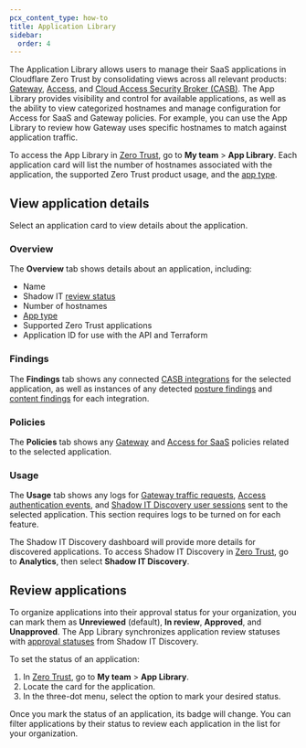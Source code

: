 ```yaml
---
pcx_content_type: how-to
title: Application Library
sidebar:
  order: 4
---
```



The Application Library allows users to manage their SaaS applications in Cloudflare Zero Trust by consolidating views across all relevant products: [Gateway](/cloudflare-one/policies/gateway/), [Access](/cloudflare-one/policies/access/), and [Cloud Access Security Broker (CASB)](/cloudflare-one/applications/casb/). The App Library provides visibility and control for available applications, as well as the ability to view categorized hostnames and manage configuration for Access for SaaS and Gateway policies. For example, you can use the App Library to review how Gateway uses specific hostnames to match against application traffic.

To access the App Library in [Zero Trust](https://one.dash.cloudflare.com/), go to **My team** > **App Library**. Each application card will list the number of hostnames associated with the application, the supported Zero Trust product usage, and the [app type](/cloudflare-one/policies/gateway/application-app-types/#app-types).

## View application details

Select an application card to view details about the application.

### Overview

The **Overview** tab shows details about an application, including:

- Name
- Shadow IT [review status](/cloudflare-one/insights/analytics/shadow-it-discovery/#approval-status)
- Number of hostnames
- [App type](/cloudflare-one/policies/gateway/application-app-types/#app-types)
- Supported Zero Trust applications
- Application ID for use with the API and Terraform

### Findings

The **Findings** tab shows any connected [CASB integrations](/cloudflare-one/applications/casb/#manage-casb-integrations) for the selected application, as well as instances of any detected [posture findings](/cloudflare-one/applications/casb/manage-findings/#posture-findings) and [content findings](/cloudflare-one/applications/casb/manage-findings/#content-findings) for each integration.

### Policies

The **Policies** tab shows any [Gateway](/cloudflare-one/policies/gateway/) and [Access for SaaS](/cloudflare-one/applications/configure-apps/saas-apps/) policies related to the selected application.

### Usage

The **Usage** tab shows any logs for [Gateway traffic requests](/cloudflare-one/insights/logs/gateway-logs/), [Access authentication events](/cloudflare-one/insights/logs/audit-logs/#authentication-logs), and [Shadow IT Discovery user sessions](/cloudflare-one/insights/analytics/shadow-it-discovery/) sent to the selected application. This section requires logs to be turned on for each feature.

The Shadow IT Discovery dashboard will provide more details for discovered applications. To access Shadow IT Discovery in [Zero Trust](https://one.dash.cloudflare.com/), go to **Analytics**, then select **Shadow IT Discovery**.

## Review applications

To organize applications into their approval status for your organization, you can mark them as **Unreviewed** (default), **In review**, **Approved**, and **Unapproved**. The App Library synchronizes application review statuses with [approval statuses](/cloudflare-one/insights/analytics/shadow-it-discovery/#approval-status) from Shadow IT Discovery.

<Render file="approval-status-block" />

To set the status of an application:

1. In [Zero Trust](https://one.dash.cloudflare.com/), go to **My team** > **App Library**.
2. Locate the card for the application.
3. In the three-dot menu, select the option to mark your desired status.

Once you mark the status of an application, its badge will change. You can filter applications by their status to review each application in the list for your organization.
